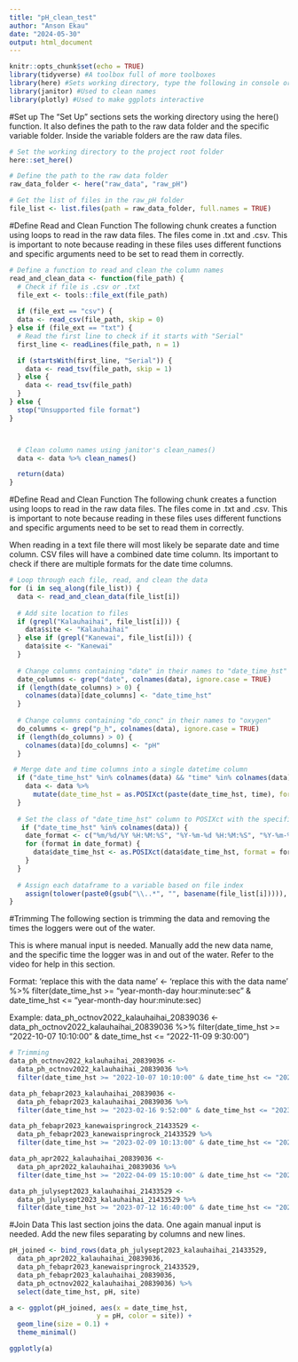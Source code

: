 ```yaml
---
title: "pH_clean_test"
author: "Anson Ekau"
date: "2024-05-30"
output: html_document
---
```


```r
knitr::opts_chunk$set(echo = TRUE)
library(tidyverse) #A toolbox full of more toolboxes
library(here) #Sets working directory, type the following in console or in a code chunk. 'here::set_here()' 
library(janitor) #Used to clean names
library(plotly) #Used to make ggplots interactive
```

#Set up
The "Set Up" sections sets the working directory using the here() function. It also defines the path to the raw data folder and the specific variable folder. Inside the variable folders are the raw data files. 
```r

# Set the working directory to the project root folder
here::set_here()

# Define the path to the raw data folder
raw_data_folder <- here("raw_data", "raw_pH")

# Get the list of files in the raw_pH folder
file_list <- list.files(path = raw_data_folder, full.names = TRUE)

```


#Define Read and Clean Function
The following chunk creates a function using loops to read in the raw data files. The files come in .txt and .csv. This is important to note because reading in these files uses different functions and specific arguments need to be set to read them in correctly. 
```r
# Define a function to read and clean the column names
read_and_clean_data <- function(file_path) {
  # Check if file is .csv or .txt
  file_ext <- tools::file_ext(file_path)
  
  if (file_ext == "csv") {
  data <- read_csv(file_path, skip = 0)
} else if (file_ext == "txt") {
  # Read the first line to check if it starts with "Serial"
  first_line <- readLines(file_path, n = 1)

  if (startsWith(first_line, "Serial")) {
    data <- read_tsv(file_path, skip = 1)
  } else {
    data <- read_tsv(file_path)
  }
} else {
  stop("Unsupported file format")
}



  # Clean column names using janitor's clean_names()
  data <- data %>% clean_names()

  return(data)
}
```


#Define Read and Clean Function
The following chunk creates a function using loops to read in the raw data files. The files come in .txt and .csv. This is important to note because reading in these files uses different functions and specific arguments need to be set to read them in correctly. 

When reading in a text file there will most likely be separate date and time column. CSV files will have a combined date time column. Its important to check if there are multiple formats for the date time columns.
```r

# Loop through each file, read, and clean the data
for (i in seq_along(file_list)) {
  data <- read_and_clean_data(file_list[i])
  
  # Add site location to files
  if (grepl("Kalauhaihai", file_list[i])) {
    data$site <- "Kalauhaihai"
  } else if (grepl("Kanewai", file_list[i])) {
    data$site <- "Kanewai"
  }
  
  # Change columns containing "date" in their names to "date_time_hst"
  date_columns <- grep("date", colnames(data), ignore.case = TRUE)
  if (length(date_columns) > 0) {
    colnames(data)[date_columns] <- "date_time_hst"
  }
  
  # Change columns containing "do_conc" in their names to "oxygen"
  do_columns <- grep("p_h", colnames(data), ignore.case = TRUE)
  if (length(do_columns) > 0) {
    colnames(data)[do_columns] <- "pH"
  }

 # Merge date and time columns into a single datetime column
  if ("date_time_hst" %in% colnames(data) && "time" %in% colnames(data)) {
    data <- data %>%
      mutate(date_time_hst = as.POSIXct(paste(date_time_hst, time), format = "%d-%m-%y %H:%M:%S"))
  }
  
  # Set the class of "date_time_hst" column to POSIXct with the specified format
   if ("date_time_hst" %in% colnames(data)) {
    date_format <- c("%m/%d/%Y %H:%M:%S", "%Y-%m-%d %H:%M:%S", "%Y-%m-%d %H:%M:%S %Z")
    for (format in date_format) {
      data$date_time_hst <- as.POSIXct(data$date_time_hst, format = format, tz = "UTC", tryFormats = c(format))
    }
  }
  
  # Assign each dataframe to a variable based on file index
    assign(tolower(paste0(gsub("\\..*", "", basename(file_list[i])))), data)
}
```

#Trimming
The following section is trimming the data and removing the times the loggers were out of the water. 

This is where manual input is needed. Manually add the new data name, and the specific time the logger was in and out of the water. Refer to the video for help in this section. 

Format:
'replace this with the data name' <- 'replace this with the data name' %>% 
  filter(date_time_hst >= "year-month-day hour:minute:sec" & date_time_hst <= "year-month-day hour:minute:sec)
  
Example: 
data_ph_octnov2022_kalauhaihai_20839036 <- 
  data_ph_octnov2022_kalauhaihai_20839036 %>% 
  filter(date_time_hst >= "2022-10-07 10:10:00" & date_time_hst <= "2022-11-09 9:30:00")
```r
# Trimming
data_ph_octnov2022_kalauhaihai_20839036 <- 
  data_ph_octnov2022_kalauhaihai_20839036 %>% 
  filter(date_time_hst >= "2022-10-07 10:10:00" & date_time_hst <= "2022-11-09 9:30:00")

data_ph_febapr2023_kalauhaihai_20839036 <-
  data_ph_febapr2023_kalauhaihai_20839036 %>% 
  filter(date_time_hst >= "2023-02-16 9:52:00" & date_time_hst <= "2023-04-06 09:35:00")

data_ph_febapr2023_kanewaispringrock_21433529 <-
  data_ph_febapr2023_kanewaispringrock_21433529 %>% 
  filter(date_time_hst >= "2023-02-09 10:13:00" & date_time_hst <= "2023-04-06 10:15:00")

data_ph_apr2022_kalauhaihai_20839036 <-
  data_ph_apr2022_kalauhaihai_20839036 %>% 
  filter(date_time_hst >= "2022-04-09 15:10:00" & date_time_hst <= "2022-04-19 09:30:00")

data_ph_julysept2023_kalauhaihai_21433529 <-
  data_ph_julysept2023_kalauhaihai_21433529 %>% 
  filter(date_time_hst >= "2023-07-12 16:40:00" & date_time_hst <= "2023-09-17 13:25:00")

```

#Join Data
This last section joins the data. One again manual input is needed. Add the new files separating by columns and new lines. 
```r
pH_joined <- bind_rows(data_ph_julysept2023_kalauhaihai_21433529,
  data_ph_apr2022_kalauhaihai_20839036,
  data_ph_febapr2023_kanewaispringrock_21433529,
  data_ph_febapr2023_kalauhaihai_20839036,
  data_ph_octnov2022_kalauhaihai_20839036) %>% 
  select(date_time_hst, pH, site)
```

```r
a <- ggplot(pH_joined, aes(x = date_time_hst, 
                      y = pH, color = site)) +
  geom_line(size = 0.1) +
  theme_minimal()

ggplotly(a)
```
